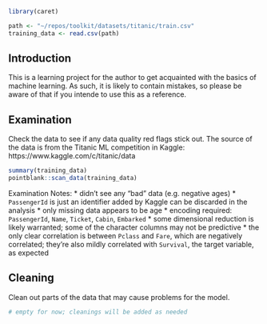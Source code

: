 
```r

library(caret)

```

```r

path <- "~/repos/toolkit/datasets/titanic/train.csv"
training_data <- read.csv(path)

```

## Introduction

This is a learning project for the author to get acquainted with the basics of machine learning. As such, it is likely to contain mistakes, so please be aware of that if you intende to use this as a reference.

## Examination

Check the data to see if any data quality red flags stick out. The source of the data is from the Titanic ML competition in Kaggle: https://www.kaggle.com/c/titanic/data

```r

summary(training_data)
pointblank::scan_data(training_data)

```

Examination Notes:
* didn't see any "bad" data (e.g. negative ages)
* `PassengerId` is just an identifier added by Kaggle can be discarded in the analysis
* only missing data appears to be age
* encoding required: `PassengerId`, `Name`, `Ticket`, `Cabin`, `Embarked`
* some dimensional reduction is likely warranted; some of the character columns may not be predictive
* the only clear correlation is between `Pclass` and `Fare`, which are negatively correlated; they're also mildly correlated with `Survival`, the target variable, as expected

## Cleaning

Clean out parts of the data that may cause problems for the model.

```r

# empty for now; cleanings will be added as needed

```